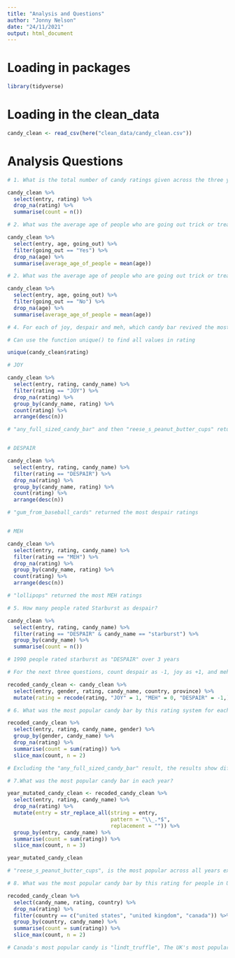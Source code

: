 ```yaml
---
title: "Analysis and Questions"
author: "Jonny Nelson"
date: "24/11/2021"
output: html_document
---
```


# Loading in packages

```r
library(tidyverse)
```


# Loading in the clean_data

```r

candy_clean <- read_csv(here("clean_data/candy_clean.csv"))

```

# Analysis Questions


```r

# 1. What is the total number of candy ratings given across the three years. (Number of candy ratings, not the number of raters. Don’t count missing values)

candy_clean %>%
  select(entry, rating) %>%
  drop_na(rating) %>%
  summarise(count = n())


```

```r

# 2. What was the average age of people who are going out trick or treating?

candy_clean %>%
  select(entry, age, going_out) %>%
  filter(going_out == "Yes") %>%
  drop_na(age) %>%
  summarise(average_age_of_people = mean(age))

```


```r

# 2. What was the average age of people who are going out trick or treating?

candy_clean %>%
  select(entry, age, going_out) %>%
  filter(going_out == "No") %>%
  drop_na(age) %>%
  summarise(average_age_of_people = mean(age))

```

```r

# 4. For each of joy, despair and meh, which candy bar revived the most of these ratings?

# Can use the function unique() to find all values in rating

unique(candy_clean$rating)

# JOY

candy_clean %>%
  select(entry, rating, candy_name) %>%
  filter(rating == "JOY") %>%
  drop_na(rating) %>%
  group_by(candy_name, rating) %>%
  count(rating) %>%
  arrange(desc(n))

# "any_full_sized_candy_bar" and then "reese_s_peanut_butter_cups" returned the most joy ratings


# DESPAIR

candy_clean %>%
  select(entry, rating, candy_name) %>%
  filter(rating == "DESPAIR") %>%
  drop_na(rating) %>%
  group_by(candy_name, rating) %>%
  count(rating) %>%
  arrange(desc(n))

# "gum_from_baseball_cards" returned the most despair ratings


# MEH

candy_clean %>%
  select(entry, rating, candy_name) %>%
  filter(rating == "MEH") %>%
  drop_na(rating) %>%
  group_by(candy_name, rating) %>%
  count(rating) %>%
  arrange(desc(n))

# "lollipops" returned the most MEH ratings

```

```r

# 5. How many people rated Starburst as despair?

candy_clean %>%
  select(entry, rating, candy_name) %>%
  filter(rating == "DESPAIR" & candy_name == "starburst") %>%
  group_by(candy_name) %>%
  summarise(count = n())

# 1990 people rated starburst as "DESPAIR" over 3 years

```

```r

# For the next three questions, count despair as -1, joy as +1, and meh as 0.

recoded_candy_clean <- candy_clean %>%
  select(entry, gender, rating, candy_name, country, province) %>%
  mutate(rating = recode(rating, "JOY" = 1, "MEH" = 0, "DESPAIR" = -1,))

```

```r

# 6. What was the most popular candy bar by this rating system for each gender in the dataset ?

recoded_candy_clean %>%
  select(entry, rating, candy_name, gender) %>%
  group_by(gender, candy_name) %>%
  drop_na(rating) %>%
  summarise(count = sum(rating)) %>%
  slice_max(count, n = 2) 

# Excluding the "any_full_sized_candy_bar" result, the results show different candy preferences by gender below.

```

```r

# 7.What was the most popular candy bar in each year?

year_mutated_candy_clean <- recoded_candy_clean %>%
  select(entry, rating, candy_name) %>%
  drop_na(rating) %>%
  mutate(entry = str_replace_all(string = entry,
                                 pattern = "\\_.*$",
                                 replacement = "")) %>%
  group_by(entry, candy_name) %>%
  summarise(count = sum(rating)) %>%
  slice_max(count, n = 3)

year_mutated_candy_clean

# "reese_s_peanut_butter_cups", is the most popular across all years excluding "any_full_sized_candy_bar"

```

```r

# 8. What was the most popular candy bar by this rating for people in US, Canada, UK, and all other countries?

recoded_candy_clean %>%
  select(candy_name, rating, country) %>%
  drop_na(rating) %>%
  filter(country == c("united states", "united kingdom", "canada")) %>%
  group_by(country, candy_name) %>%
  summarise(count = sum(rating)) %>%
  slice_max(count, n = 2)

# Canada's most popular candy is "lindt_truffle", The UK's most popular candy is "reese_s_peanut_butter_cups" and the US's most popular candy is "reese_s_peanut_butter_cups" excluding "any_full_sized_candy_bar".

```

